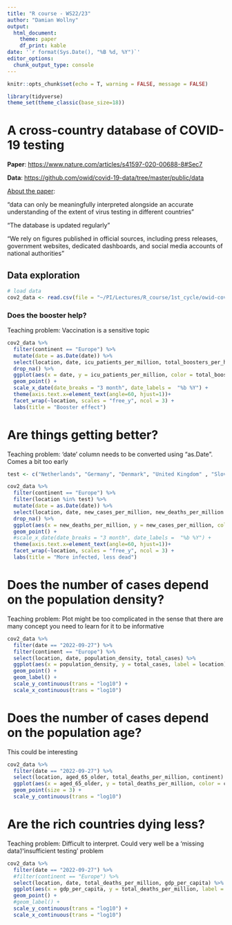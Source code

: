 ```yaml
---
title: "R course - WS22/23"
author: "Damian Wollny"
output:
  html_document:
    theme: paper
    df_print: kable
date: '`r format(Sys.Date(), "%B %d, %Y")`'
editor_options: 
  chunk_output_type: console
---
```


```r
knitr::opts_chunk$set(echo = T, warning = FALSE, message = FALSE)
```

```r
library(tidyverse)
theme_set(theme_classic(base_size=18))
```

# A cross-country database of COVID-19 testing

**Paper**: <https://www.nature.com/articles/s41597-020-00688-8#Sec7>

**Data**: <https://github.com/owid/covid-19-data/tree/master/public/data>

<u>About the paper</u>:

"data can only be meaningfully interpreted alongside an accurate understanding of the extent of virus testing in different countries"

"The database is updated regularly"

"We rely on figures published in official sources, including press releases, government websites, dedicated dashboards, and social media accounts of national authorities"



## Data exploration

```r
# load data
cov2_data <- read.csv(file = "~/PI/Lectures/R_course/1st_cycle/owid-covid-data.csv") %>% as_tibble()
```

### Does the booster help?

Teaching problem: Vaccination is a sensitive topic

```r
cov2_data %>% 
  filter(continent == "Europe") %>% 
  mutate(date = as.Date(date)) %>% 
  select(location, date, icu_patients_per_million, total_boosters_per_hundred) %>% 
  drop_na() %>%
  ggplot(aes(x = date, y = icu_patients_per_million, color = total_boosters_per_hundred)) +
  geom_point() +
  scale_x_date(date_breaks = "3 month", date_labels =  "%b %Y") +
  theme(axis.text.x=element_text(angle=60, hjust=1))+
  facet_wrap(~location, scales = "free_y", ncol = 3) +
  labs(title = "Booster effect")
```

# Are things getting better?

Teaching problem: 'date' column needs to be converted using "as.Date". Comes a bit too early

```r
test <- c("Netherlands", "Germany", "Denmark", "United Kingdom" , "Slovenia")

cov2_data %>% 
  filter(continent == "Europe") %>% 
  filter(location %in% test) %>% 
  mutate(date = as.Date(date)) %>% 
  select(location, date, new_cases_per_million, new_deaths_per_million ) %>% 
  drop_na() %>%
  ggplot(aes(x = new_deaths_per_million, y = new_cases_per_million, color = date)) +
  geom_point() +
  #scale_x_date(date_breaks = "3 month", date_labels =  "%b %Y") +
  theme(axis.text.x=element_text(angle=60, hjust=1))+
  facet_wrap(~location, scales = "free_y", ncol = 3) +
  labs(title = "More infected, less dead")

```

# Does the number of cases depend on the population density?

Teaching problem: Plot might be too complicated in the sense that there are many concept you need to learn for it to be informative

```r
cov2_data %>% 
  filter(date == "2022-09-27") %>% 
  filter(continent == "Europe") %>% 
  select(location, date, population_density, total_cases) %>% 
  ggplot(aes(x = population_density, y = total_cases, label = location)) +
  geom_point() +
  geom_label() +
  scale_y_continuous(trans = "log10") +
  scale_x_continuous(trans = "log10")
```

# Does the number of cases depend on the population age?

This could be interesting

```r
cov2_data %>% 
  filter(date == "2022-09-27") %>% 
  select(location, aged_65_older, total_deaths_per_million, continent) %>% 
  ggplot(aes(x = aged_65_older, y = total_deaths_per_million, color = continent)) +
  geom_point(size = 3) +
  scale_y_continuous(trans = "log10")
```

# Are the rich countries dying less?

Teaching problem: Difficult to interpret. Could very well be a 'missing data'/'insufficient testing' problem

```r
cov2_data %>% 
  filter(date == "2022-09-27") %>% 
  #filter(continent == "Europe") %>% 
  select(location, date, total_deaths_per_million, gdp_per_capita) %>% 
  ggplot(aes(x = gdp_per_capita, y = total_deaths_per_million, label = location)) +
  geom_point() +
  #geom_label() +
  scale_y_continuous(trans = "log10") +
  scale_x_continuous(trans = "log10")
```

